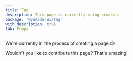 ```yaml
---
title: Tag
description: This page is currently being created.
package: '@yamada-ui/tag'
with_description: true
tab: Props
---
```


We're currently in the process of creating a page.😘

Wouldn't you like to contribute this page? That's amazing!
